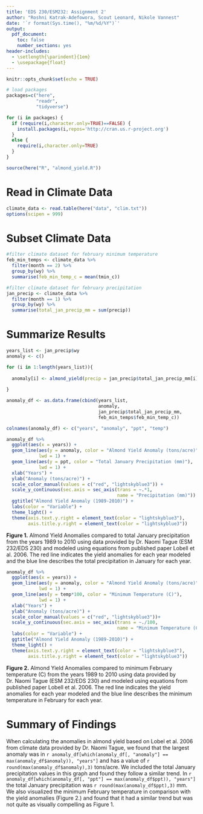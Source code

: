 ```yaml
---
title: 'EDS 230/ESM232: Assignment 2'
author: "Roshni Katrak-Adefowora, Scout Leonard, Nikole Vannest"
date: '`r format(Sys.time(), "%m/%d/%Y")`'
output: 
  pdf_document:
    toc: false
    number_sections: yes
header-includes:
  - \setlength{\parindent}{1em}
  - \usepackage{float}
---
```


```r
knitr::opts_chunk$set(echo = TRUE)

# load packages
packages=c("here",
           "readr",
           "tidyverse")

for (i in packages) {
  if (require(i,character.only=TRUE)==FALSE) {
    install.packages(i,repos='http://cran.us.r-project.org')
  }
  else {
    require(i,character.only=TRUE)
  }
}

source(here("R", "almond_yield.R"))
```
 
# Read in Climate Data

```r
climate_data <- read.table(here("data", "clim.txt"))
options(scipen = 999)
```

# Subset Climate Data

```r
#filter climate dataset for february minimum temperature
feb_min_temps <- climate_data %>%
  filter(month == 2) %>% 
  group_by(wy) %>% 
  summarise(feb_min_temp_c = mean(tmin_c))

#filter climate dataset for february precipitation 
jan_precip <- climate_data %>% 
  filter(month == 1) %>%
  group_by(wy) %>% 
  summarise(total_jan_precip_mm = sum(precip))
```

# Summarize Results

```r
years_list <- jan_precip$wy
anomaly <- c()

for (i in 1:length(years_list)){
  
  anomaly[i] <- almond_yield(precip = jan_precip$total_jan_precip_mm[i], temp = feb_min_temps$feb_min_temp_c[i])
  
}

```

```r
anomaly_df <- as.data.frame(cbind(years_list, 
                                  anomaly,
                                  jan_precip$total_jan_precip_mm,
                                  feb_min_temps$feb_min_temp_c))

colnames(anomaly_df) <- c("years", "anomaly", "ppt", "temp")

anomaly_df %>% 
  ggplot(aes(x = years)) +
  geom_line(aes(y = anomaly, color = "Almond Yield Anomaly (tons/acre)"),
            lwd = 1) +
  geom_line(aes(y = ppt, color = "Total January Precipitation (mm)"),
            lwd = 1) +
  xlab("Years") +
  ylab("Anomaly (tons/acre)") +
  scale_color_manual(values = c("red", "lightskyblue3")) +
  scale_y_continuous(sec.axis = sec_axis(trans = ~.*1,
                                         name = "Precipitation (mm)")) +
  ggtitle("Almond Yield Anomaly (1989-2010)") +
  labs(color = "Variable") +
  theme_light() +
  theme(axis.text.y.right = element_text(color = "lightskyblue3"),
        axis.title.y.right = element_text(color = "lightskyblue3"))
```
  
**Figure 1.** Almond Yield Anomalies compared to total January precipitation from the years 1989 to 2010 using data provided by Dr. Naomi Tague (ESM 232/EDS 230) and modeled using equations from published paper Lobell et al. 2006. The red line indicates the yield anomalies for each year modeled and the blue line describes the total precipitation in January for each year.

```r
anomaly_df %>%
  ggplot(aes(x = years)) +
  geom_line(aes(y = anomaly, color = "Almond Yield Anomaly (tons/acre)"),
            lwd = 1) +
  geom_line(aes(y = temp*100, color = "Minimum Temperature (C)"),
            lwd = 1) +
  xlab("Years") +
  ylab("Anomaly (tons/acre)") +
  scale_color_manual(values = c("red", "lightskyblue3"))+
  scale_y_continuous(sec.axis = sec_axis(trans = ~./100,
                                         name = "Minimum Temperature (C)")) +
  labs(color = "Variable") +
  ggtitle("Almond Yield Anomaly (1989-2010)") +
  theme_light() +
  theme(axis.text.y.right = element_text(color = "lightskyblue3"),
        axis.title.y.right = element_text(color = "lightskyblue3"))
```

**Figure 2.**  Almond Yield Anomalies compared to minimum February temperature (C) from the years 1989 to 2010 using data provided by Dr. Naomi Tague (ESM 232/EDS 230) and modeled using equations from published paper Lobell et al. 2006. The red line indicates the yield anomalies for each year modeled and the blue line describes the minimum temperature in February for each year.

# Summary of Findings
  
When calculating the anomalies in almond yield based on Lobel et al. 2006 from climate data provided by Dr. Naomi Tague, we found that the largest anomaly was in `r anomaly_df[which(anomaly_df[, "anomaly"] == max(anomaly_df$anomaly)), "years"]` and has a value of `r round(max(anomaly_df$anomaly),3)` tons/acre. We included the total January precipitation values in this graph and found they follow a similar trend. In `r anomaly_df[which(anomaly_df[, "ppt"] == max(anomaly_df$ppt)), "years"]` the total January precipitation was `r round(max(anomaly_df$ppt),3)` mm. We also visualized the minimum February temperature in comparison with the yield anomalies (Figure 2.) and found that it had a similar trend but was not quite as visually compelling as Figure 1. 




